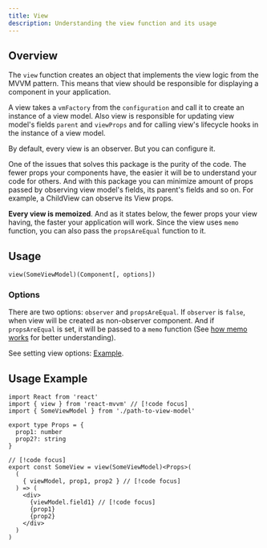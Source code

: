 ```yaml
---
title: View
description: Understanding the view function and its usage
---
```



## Overview

The `view` function creates an object that implements the view logic from the MVVM pattern. This means that view should be responsible for displaying a component in your application.

A view takes a `vmFactory` from the `configuration` and call it to create an instance of a view model. Also view is responsible for updating view model's fields `parent` and `viewProps` and for calling view's lifecycle hooks in the instance of a view model.

By default, every view is an observer. But you can configure it.

<Callout>
  One of the issues that solves this package is the purity of the code. The
  fewer props your components have, the easier it will be to understand your
  code for others. And with this package you can minimize amount of props passed
  by observing view model's fields, its parent's fields and so on. For example,
  a ChildView can observe its View props.
</Callout>

**Every view is memoized**. And as it states below, the fewer props your view having, the faster your application will work. Since the view uses `memo` function, you can also pass the `propsAreEqual` function to it.

## Usage

```tsx
view(SomeViewModel)(Component[, options])
```

### Options

There are two options: `observer` and `propsAreEqual`. If `observer` is `false`, when view will be created as non-observer component. And if `propsAreEqual` is set, it will be passed to a `memo` function (See [how memo works](https://reactjs.org/docs/react-api.html#reactmemo) for better understanding).

See setting view options: [Example](/docs/examples/basic-examples#setting-options).

## Usage Example

```tsx
import React from 'react'
import { view } from 'react-mvvm' // [!code focus]
import { SomeViewModel } from './path-to-view-model'

export type Props = {
  prop1: number
  prop2?: string
}

// [!code focus]
export const SomeView = view(SomeViewModel)<Props>(
  (
    { viewModel, prop1, prop2 } // [!code focus]
  ) => (
    <div>
      {viewModel.field1} // [!code focus]
      {prop1}
      {prop2}
    </div>
  )
)
```
